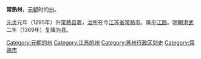 '''常熟州'''，[[元朝|元朝]]时的[[州|州]]。

[[元贞|元贞]]元年（1295年）升[[常熟县|常熟县]]置，[[治所|治所]]在今[[江苏省|江苏省]][[常熟市|常熟市]]。属[[平江路_(元朝)|平江路]]。[[明朝|明朝]][[洪武|洪武]]二年（1369年）复降为县。

{{元朝行政区划小作品}}
{{DEFAULTSORT:C}}
[[Category:元朝的州|Category:元朝的州]]
[[Category:江苏的州|Category:江苏的州]]
[[Category:苏州行政区划史|Category:苏州行政区划史]]
[[Category:常熟市|Category:常熟市]]